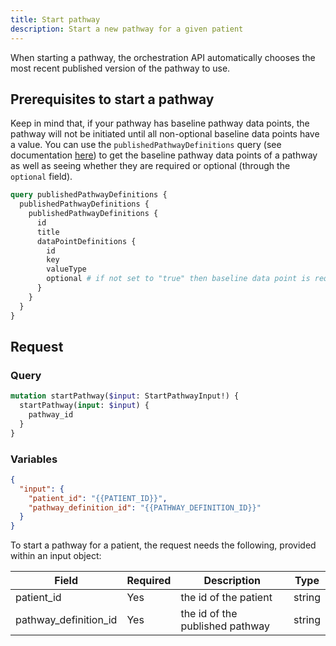 ```yaml
---
title: Start pathway
description: Start a new pathway for a given patient
---
```


When starting a pathway, the orchestration API automatically chooses the most recent published version of the pathway to use.

## Prerequisites to start a pathway

Keep in mind that, if your pathway has baseline pathway data points, the pathway will not be initiated until all non-optional baseline data points have a value. You can use the `publishedPathwayDefinitions` query (see documentation [here](https://developers.awellhealth.com/api-reference/queries/get-published-pathways)) to get the baseline pathway data points of a pathway as well as seeing whether they are required or optional (through the `optional` field).

```graphql
query publishedPathwayDefinitions {
  publishedPathwayDefinitions {
    publishedPathwayDefinitions {
      id
      title
      dataPointDefinitions {
        id
        key
        valueType
        optional # if not set to "true" then baseline data point is required
      }
    }
  }
}
```

## Request

### Query

```graphql
mutation startPathway($input: StartPathwayInput!) {
  startPathway(input: $input) {
    pathway_id
  }
}
```

### Variables

```json
{
  "input": {
    "patient_id": "{{PATIENT_ID}}",
    "pathway_definition_id": "{{PATHWAY_DEFINITION_ID}}"
  }
}
```

To start a pathway for a patient, the request needs the following, provided within an input object:

<div className="table-wrapper">
  <table>
    <thead>
      <tr>
        <th>Field</th>
        <th>Required</th>
        <th>Description</th>
        <th>Type</th>
      </tr>
    </thead>
    <tbody>
      <tr>
        <td>patient_id</td>
        <td>Yes</td>
        <td>the id of the patient</td>
        <td>string</td>
      </tr>
      <tr>
        <td>pathway_definition_id</td>
        <td>Yes</td>
        <td>the id of the published pathway</td>
        <td>string</td>
      </tr>
    </tbody>
  </table>
</div>

